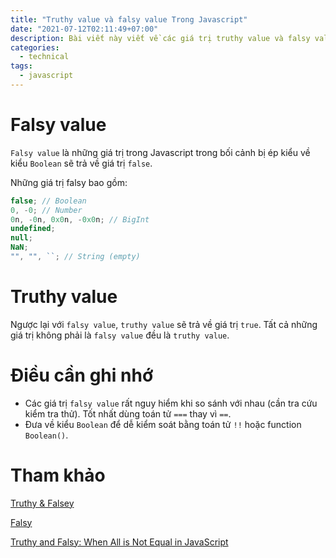 ```yaml
---
title: "Truthy value và falsy value Trong Javascript"
date: "2021-07-12T02:11:49+07:00"
description: Bài viết này viết về các giá trị truthy value và falsy value trong Javascript
categories:
  - technical
tags:
  - javascript
---
```


# Falsy value

`Falsy value` là những giá trị trong Javascript trong bối cảnh bị ép kiểu về kiểu `Boolean` sẽ trả về giá trị `false`.

Những giá trị falsy bao gồm:

```javascript
false; // Boolean
0, -0; // Number
0n, -0n, 0x0n, -0x0n; // BigInt
undefined;
null;
NaN;
"", "", ``; // String (empty)
```

# Truthy value

Ngược lại với `falsy value`, `truthy value` sẽ trả về giá trị `true`. Tất cả những giá trị không phải là `falsy value` đều là `truthy value`.

# Điều cần ghi nhớ

- Các giá trị `falsy value` rất nguy hiểm khi so sánh với nhau (cần tra cứu kiểm tra thử). Tốt nhất dùng toán tử `===` thay vì `==`.
- Đưa về kiểu `Boolean` để dễ kiểm soát bằng toán tử `!!` hoặc function `Boolean()`.

# Tham khảo

[Truthy & Falsey](https://j11y.io/javascript/truthy-falsey/)

[Falsy](https://developer.mozilla.org/en-US/docs/Glossary/Falsy)

[Truthy and Falsy: When All is Not Equal in JavaScript](https://www.sitepoint.com/javascript-truthy-falsy/)

